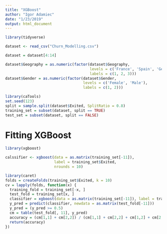 ```yaml
---
title: "XGBoost"
author: "Igor Adamiec"
date: "1/23/2019"
output: html_document
---
```


```r
library(tidyverse)
```

```r
dataset <- read_csv("Churn_Modelling.csv")
```

```r
dataset = dataset[4:14]

dataset$Geography = as.numeric(factor(dataset$Geography,
                                      levels = c('France', 'Spain', 'Germany'),
                                      labels = c(1, 2, 3)))
dataset$Gender = as.numeric(factor(dataset$Gender,
                                   levels = c('Female', 'Male'),
                                   labels = c(1, 2)))
```

```r
library(caTools)
set.seed(123)
split = sample.split(dataset$Exited, SplitRatio = 0.8)
training_set = subset(dataset, split == TRUE)
test_set = subset(dataset, split == FALSE)
```

# Fitting XGBoost

```r
library(xgboost)
```

```r
calssifier <- xgboost(data = as.matrix(training_set[-11]), 
                      label = training_set$Exited,
                      nrounds = 10)
```

```r
library(caret)
folds = createFolds(training_set$Exited, k = 10)
cv = lapply(folds, function(x) {
  training_fold = training_set[-x, ]
  test_fold = training_set[x, ]
  classifier = xgboost(data = as.matrix(training_set[-11]), label = training_set$Exited, nrounds = 10)
  y_pred = predict(classifier, newdata = as.matrix(test_fold[-11]))
  y_pred = (y_pred >= 0.5)
  cm = table(test_fold[, 11], y_pred)
  accuracy = (cm[1,1] + cm[2,2]) / (cm[1,1] + cm[2,2] + cm[1,2] + cm[2,1])
  return(accuracy)
})
```

